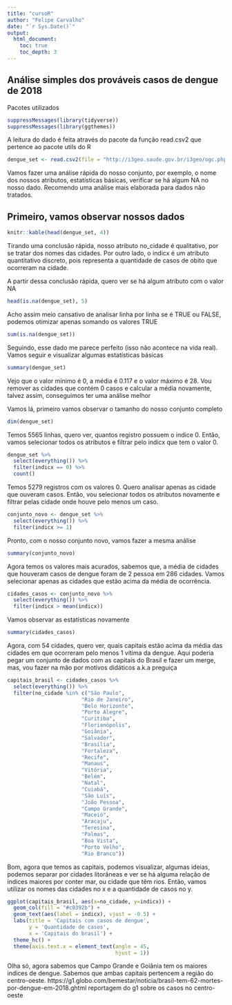```yaml
---
title: "cursoR"
author: "Felipe Carvalho"
date: "`r Sys.Date()`"
output:
  html_document:
    toc: true
    toc_depth: 3
---
```



## Análise simples dos prováveis casos de dengue de 2018

Pacotes utilizados
```r
suppressMessages(library(tidyverse))
suppressMessages(library(ggthemes))
```

A leitura do dado é feita através do pacote da função read.csv2 que pertence ao pacote utils do R
```r

dengue_set <- read.csv2(file = "http://i3geo.saude.gov.br/i3geo/ogc.php?service=WFS&version=1.0.0&request=GetFeature&typeName=odm6_dengue&outputFormat=CSV", sep=",", stringsAsFactors = FALSE)
```


Vamos fazer uma análise rápida do nosso conjunto, por exemplo, o nome dos nossos atributos, estatísticas básicas, verificar se há algum NA no nosso dado. Recomendo uma análise mais elaborada para dados não tratados.

## Primeiro, vamos observar nossos dados
```r
knitr::kable(head(dengue_set, 4))
```
Tirando uma conclusão rápida, nosso atributo no_cidade é qualitativo, por se tratar dos nomes das cidades. Por outro lado, o indicx é um atributo quantitativo discreto, pois representa a quantidade de casos de obito que ocorreram na cidade.

A partir dessa conclusão rápida, quero ver se há algum atributo com o valor NA
```r
head(is.na(dengue_set), 5)
```


Acho assim meio cansativo de analisar linha por linha se é TRUE ou FALSE, podemos otimizar apenas somando os valores TRUE
```r
sum(is.na(dengue_set))
```



Seguindo, esse dado me parece perfeito (isso não acontece na vida real). Vamos seguir e visualizar algumas estatísticas básicas
```r
summary(dengue_set)
```

Vejo que o valor mínimo é 0, a média é 0.117 e o valor máximo é 28. Vou remover as cidades que contém 0 casos e calcular a média novamente, talvez assim, conseguimos ter uma análise melhor

Vamos lá, primeiro vamos observar o tamanho do nosso conjunto completo
```r
dim(dengue_set)
```


Temos 5565 linhas, quero ver, quantos registro possuem o indice 0. Então, vamos selecionar todos os atributos e filtrar pelo indicx que tem o valor 0.
```r
dengue_set %>%
  select(everything()) %>%
  filter(indicx == 0) %>%
  count()
```

Temos 5279 registros com os valores 0. Quero analisar apenas as cidade que ouveram casos. Então, vou selecionar todos os atributos novamente e filtrar pelas cidade onde houve pelo menos um caso.
```r
conjunto_novo <- dengue_set %>%
  select(everything()) %>%
  filter(indicx >= 1)
```

Pronto, com o nosso conjunto novo, vamos fazer a mesma análise
```r
summary(conjunto_novo)
```

Agora temos os valores mais acurados, sabemos que, a média de cidades que houveram casos de dengue foram de 2 pessoa em 286 cidades. Vamos selecionar apenas as cidades que estão acima da média de ocorrência.
```r
cidades_casos <- conjunto_novo %>%
  select(everything()) %>%
  filter(indicx > mean(indicx))
```

Vamos observar as estatísticas novamente
```r
summary(cidades_casos)
```

Agora, com 54 cidades, quero ver, quais capitais estão acima da média das cidades em que ocorreram pelo menos 1 vítima da dengue. Aqui poderia pegar um conjunto de dados com as capitais do Brasil e fazer um merge, mas, vou fazer na mão por motivos didáticos a.k.a preguiça
```r
capitais_brasil <- cidades_casos %>%
  select(everything()) %>%
  filter(no_cidade %in% c("São Paulo",
                        "Rio de Janeiro",
                        "Belo Horizonte",
                        "Porto Alegre",
                        "Curitiba",
                        "Florianópolis",
                        "Goiânia",
                        "Salvador",
                        "Brasília",
                        "Fortaleza",
                        "Recife",
                        "Manaus",
                        "Vitória",
                        "Belém",
                        "Natal",
                        "Cuiabá",
                        "São Luís",
                        "João Pessoa",
                        "Campo Grande",
                        "Maceió",
                        "Aracaju",
                        "Teresina",
                        "Palmas",
                        "Boa Vista",
                        "Porto Velho",
                        "Rio Branco"))

```


Bom, agora que temos as capitais, podemos visualizar, algumas ideias, podemos separar por cidades litorâneas e ver se há alguma relação de índices maiores por conter mar, ou cidade que têm rios. Então, vamos utilizar os nomes das cidades no x e a quantidade de casos no y.
```r
ggplot(capitais_brasil, aes(x=no_cidade, y=indicx)) +
  geom_col(fill = "#c0392b") +
  geom_text(aes(label = indicx), vjust = -0.5) +
  labs(title = 'Capitais com casos de dengue',
       y = 'Quantidade de casos',
       x = 'Capitais do brasil') +
  theme_hc() +
  theme(axis.text.x = element_text(angle = 45,
                                   hjust = 1))
```

Olha só, agora sabemos que Campo Grande e Goiânia tem os maiores indices de dengue. Sabemos que ambas capitais pertencem a região do centro-oeste. https://g1.globo.com/bemestar/noticia/brasil-tem-62-mortes-por-dengue-em-2018.ghtml
reportagem do g1 sobre os casos no centro-oeste


